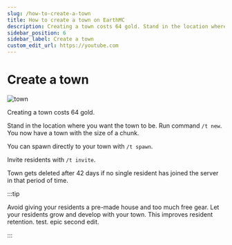 ---
slug: /how-to-create-a-town
title: How to create a town on EarthMC
description: Creating a town costs 64 gold. Stand in the location where you want the town to be. Run command /t new. You now have a town with the size of a chunk.
sidebar_position: 6
sidebar_label: Create a town
custom_edit_url: https://youtube.com
---
# Create a town

![town](/img/town.png)

Creating a town costs 64 gold.

Stand in the location where you want the town to be. Run command `/t new`. You now have a town with the size of a chunk.

You can spawn directly to your town with `/t spawn`.

Invite residents with `/t invite`.

Town gets deleted after 42 days if no single resident has joined the server in that period of time.

:::tip

Avoid giving your residents a pre-made house and too much free gear. Let your residents grow and develop with your town. This improves resident retention. test. epic second edit.

:::